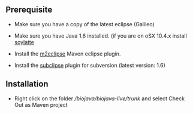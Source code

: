 == Prerequisite ==

* Make sure you have a copy of the latest eclipse (Galileo)

* Make sure you have Java 1.6 installed. (if you are on oSX 10.4.x install [http://landonf.bikemonkey.org/static/soylatte/ soylatte]

* Install the  [http://m2eclipse.sonatype.org/ m2eclipse] Maven eclipse plugin.

* Install the [http://subclipse.tigris.org/ subclipse] plugin for subversion (latest version: 1.6)

== Installation ==

* Right click on the folder <i>/biojava/biojava-live/trunk</i> and select Check  Out as Maven project